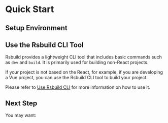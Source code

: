# Quick Start

## Setup Environment


<NodeVersion />

## Use the Rsbuild CLI Tool

Rsbuild provides a lightweight CLI tool that includes basic commands such as `dev` and `build`. It is primarily used for building non-React projects.

If your project is not based on the React, for example, if you are developing a Vue project, you can use the Rsbuild CLI tool to build your project.

Please refer to [Use Rsbuild CLI](/guide/basic/cli) for more information on how to use it.

## Next Step

You may want:


<NextSteps>
  <Step
    href="/guide/start/glossary.html"
    title="Glossary"
    description="Learn about Rsbuild related concepts"
  />
  <Step
    href="/guide/start/features.html"
    title="All Features"
    description="Learn all features of Rsbuild"
  />
  <Step
    href="/config/index.html"
    title="Config"
    description="View detailed config documentation"
  />
</NextSteps>

